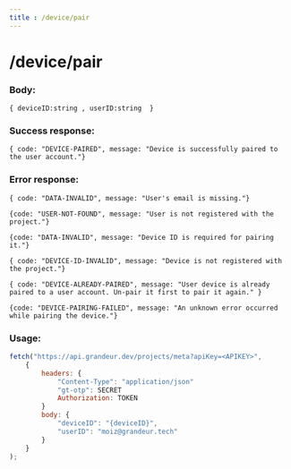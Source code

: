 ```yaml
---
title : /device/pair
---
```


# /device/pair

### Body:

`{ deviceID:string , userID:string  }`

### Success response:

`{ code: "DEVICE-PAIRED", message: "Device is successfully paired to the user account."}`

### Error response:

`{ code: "DATA-INVALID", message: "User's email is missing."}`

`{code: "USER-NOT-FOUND", message: "User is not registered with the project."}`

`{code: "DATA-INVALID", message: "Device ID is required for pairing it."}`

`{ code: "DEVICE-ID-INVALID", message: "Device is not registered with the project."}`

`{ code: "DEVICE-ALREADY-PAIRED", message: "User device is already paired to a user account. Un-pair it first to pair it again." }`

`{code: "DEVICE-PAIRING-FAILED", message: "An unknown error occurred while pairing the device."}`





### Usage:

```jsx
fetch("https://api.grandeur.dev/projects/meta?apiKey=<APIKEY>",
	{
		headers: {
			"Content-Type": "application/json"
			"gt-otp": SECRET
			Authorization: TOKEN
		}
		body: {
            "deviceID": "{deviceID}",
            "userID": "moiz@grandeur.tech"
        }
	}
);
```
